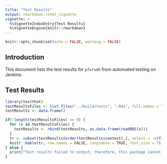 ```yaml
---
title: "Test Results"
output: rmarkdown::html_vignette
vignette: >
  %\VignetteIndexEntry{Test Results}
  %\VignetteEngine{knitr::rmarkdown}
---
```


```r
knitr::opts_chunk$set(echo = FALSE, warning = FALSE)
```

## Introduction

This document lists the test results for `pfsrsdk` from automated testing on
Jenkins.

## Test Results

```r
library(testthat)
testResultsFiles <- list.files("../build/tests", ".Rds", full.names = TRUE)
testResults <- data.frame()

if(!length(testResultsFiles) == 0) {
  for (x in testResultsFiles) {
    testResults <- rbind(testResults, as.data.frame(readRDS(x)))
  }
  tr <- subset(testResults[order(testResults$context),], select = -c(file))
  knitr::kable(tr, row.names = FALSE, longtable = TRUE, font_size = 7)
} else {
  print("Test results failed to output; therefore, this package cannot be validated.")
}
```
